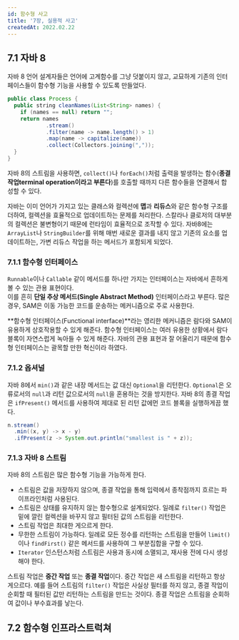 ```yaml
---
id: 함수형 사고
title: '7장, 실용적 사고'
createdAt: 2022.02.22
---
```


## 7.1 자바 8

자바 8 언어 설계자들은 언어에 고계함수를 그냥 덧붙이지 않고, 교묘하게 기존의 인터페이스들이 함수형 기능을 사용할 수 있도록 만들었다.

```java
public class Process {
  public string cleanNames(List<String> names) {
    if (names == null) return "";
    return names
            .stream()
            .filter(name -> name.length() > 1)
            .map(name -> capitalize(name))
            .collect(Collectors.joining(","));
  }
}
```

자바 8의 스트림을 사용하면, `collect()`나 `forEach()`처럼 출력을 발생하는 함수(**종결 작업terminal operation이라고 부른다**)를 호출할 때까지
다른 함수들을 연결해서 합성할 수 있다.

자바는 이미 언어가 가지고 있는 클래스와 컬렉션에 **맵**과 **리듀스**와 같은 함수형 구조를 더하여, 컬렉션을 효율적으로 업데이트하는 문제를 처리한다.
스칼라나 클로저의 대부분의 컬렉션은 불변형이기 때문에 런타임이 효율적으로 조작할 수 있다. 자바8에는 `ArrayList`나 `StringBuilder`를 위해
매번 새로운 결과를 내지 않고 기존의 요소를 업데이트하는, 가변 리듀스 작업을 하는 메서드가 포함되게 되었다.

### 7.1.1 함수형 인터페이스

`Runnable`이나 `Callable` 같이 메서드를 하나만 가지는 인터페이스는 자바에서 흔하게 볼 수 있는 관용 표현이다.<br/>
이를 흔히 **단일 추상 메서드(Single Abstract Method)** 인터페이스라고 부른다. 많은 경우, SAM은 이동 가능한 코드를 운송하는 메커니즘으로 주로 사용한다.

**함수형 인터페이스(Functional interface)**라는 영리한 메커니즘은 람다와 SAM이 유용하게 상호작용할 수 있게 해준다.
함수형 인터페이스는 여러 유용한 상황에서 람다 블록이 자연스럽게 녹아들 수 있게 해준다. 자바의 관용 표현과 잘 어울리기 때문에 함수형 인터페이스는 괄목할 만한 혁신이라 하였다.

### 7.1.2 옵셔널

자바 8에서 `min()`과 같은 내장 메서드는 값 대신 `Optional`을 리턴한다. `Optional`은 오류로서의 `null`과 리턴 값으로서의 `null`을 혼용하는 것을 방지한다.
자바 8의 종결 작업은 `ifPresent()` 메서드를 사용하여 제대로 된 리턴 값에먼 코드 블록을 실행하게끔 했다.

```java
n.stream()
  .min((x, y) -> x - y)
  .ifPresent(z -> System.out.println("smallest is " + z));
```

### 7.1.3 자바 8 스트림

자바 8의 스트림은 많은 함수형 기능을 가능하게 한다.

- 스트림은 값을 저장하지 않으며, 종결 작업을 통해 입력에서 종착점까지 흐르는 파이프라인처럼 사용된다.
- 스트림은 상태를 유지하지 않는 함수형으로 설계되었다. 일례로 `filter()` 작업은 밑에 깔린 컬렉션을 바꾸지 않고 필터된 값의 스트림을 리턴한다.
- 스트림 작업은 최대한 게으르게 한다.
- 무한한 스트림이 가능하다. 일례로 모든 정수를 리턴하는 스트림을 만들어 `limit()`이나 `findFirst()` 같은 메서드를 사용하여 그 부분집합을 구할 수 있다.
- `Iterator` 인스턴스처럼 스트림은 사용과 동시에 소멸되고, 재사용 전에 다시 생성해야 한다.

스트림 작업은 **중간 작업** 또는 **종결 작업**이다. 중간 작업은 새 스트림을 리턴하고 항상 게으르다. 예를 들어 스트림의 `filter()` 작업은 사실상 필터를 하지 않고, 종결 작업이 순회할 때 필터된 값만 리턴하는 스트림을 만드는 것이다.
종결 작업은 스트림을 순회하여 값이나 부수효과를 낳는다.

## 7.2 함수형 인프라스트럭쳐
